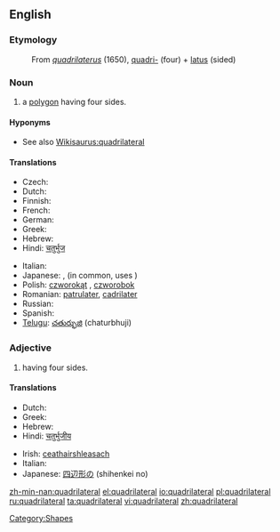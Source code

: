 ==English==

===Etymology===
: From {{etyl|la}} ''[[quadrilaterus]]'' (1650), [[quadri-]] (four) + [[latus]] (sided)

===Noun===
{{wikipedia}}
{{en-noun}}

# a [[polygon]] having four sides.

====Hyponyms====
* See also [[Wikisaurus:quadrilateral]]

====Translations====
{{trans-top|polygon having four sides}}
* Czech: {{t-|cs|čtyřúhelník|m}}
* Dutch: {{t+|nl|vierhoek}}
* Finnish: {{t+|fi|nelikulmio}}
* French: {{t+|fr|quadrilatère}}
* German: {{t+|de|Viereck}}
* Greek: {{t+|el|τετράπλευρο|n|sc=Grek}}
* Hebrew: {{he-translation|מרובע|merubá}} {{m}}
* Hindi: [[चतुर्भुज]]
{{trans-mid}}
* Italian: {{t-|it|quadrilatero|m}}
* Japanese: {{t-|ja|四辺形|tr=shihenkei|sc=Jpan}}, (in common, uses {{t-|ja|四角形|tr=shikakukei|sc=Jpan}})
* Polish: [[czworokąt]] {{m}}, [[czworobok]] {{m}}
* Romanian: [[patrulater]], [[cadrilater]]
* Russian: {{t+|ru|четырёхугольник|m|sc=Cyrl}}
* Spanish: {{t+|es|cuadrilátero|m}}
* [[Telugu]]: [[చతుర్భుజి]] (chaturbhuji)
{{trans-bottom}}

===Adjective===
{{en-adj|-}}

# having four sides.

====Translations====
{{trans-top|having four sides}}
* Dutch: {{t-|nl|vierhoekig}}
* Greek: {{t+|el|τετράπλευρος|sc=Grek}}
* Hebrew: {{he-translation|מרובע|merubá}} {{m}}
* Hindi: [[चतुर्भुजीय]]
{{trans-mid}}
* Irish: [[ceathairshleasach]]
* Italian: {{t-|it|quadrilatero}}
* Japanese: [[四辺形]]の (shihenkei no)
{{trans-bottom}}

[[Category:Shapes]]

[[zh-min-nan:quadrilateral]]
[[el:quadrilateral]]
[[io:quadrilateral]]
[[pl:quadrilateral]]
[[ru:quadrilateral]]
[[ta:quadrilateral]]
[[vi:quadrilateral]]
[[zh:quadrilateral]]
